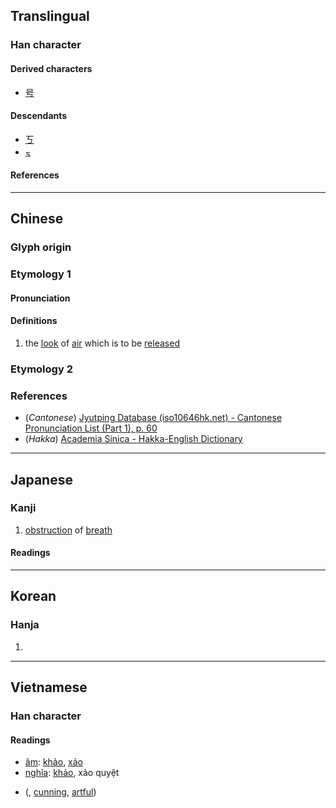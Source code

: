 {{character info}}
==Translingual==

===Han character===
{{Han char|rn=1|rad=一|as=01|sn=2|four=10207|canj=MVS|ids=⿱一㇉}}

====Derived characters====
* [[号]]
====Descendants====
* [[ㄎ]]
* [[ㆶ]]

====References====
{{Han ref|kx=0075.050|dkj=00003|hdz=10004.010|uh=4E02}}

----

==Chinese==
{{zh-forms}}

===Glyph origin===
{{Han etym}}

===Etymology 1===

====Pronunciation====
{{zh-pron
|m=kǎo
|c=haau2
|h=pfs=kháu
|mn=
|w=
|mc=y
|oc=y
|cat=n
}}

====Definitions====
{{zh-hanzi}}

# {{zh-hg}} the [[look]] of [[air]] which is to be [[release]]d

===Etymology 2===
{{zh-see|考|v}}

===References===
* (''Cantonese'') [http://www.iso10646hk.net/jp/document/download.jsp Jyutping Database (iso10646hk.net) - Cantonese Pronunciation List (Part 1), p. 60]
* (''Hakka'') [http://minhakka.ling.sinica.edu.tw/bkg/hakyin/search.php?DETAIL=1&LIMIT=id=11983&dbname=su_tian_1&graph=2 Academia Sinica - Hakka-English Dictionary]

----

==Japanese==

===Kanji===
{{ja-kanji|grade=uc|rs=一01}}

# [[obstruction]] of [[breath]]

====Readings====
{{ja-readings
|goon=こう<かう
|kanon=こう<かう
|kun=さまた-げられる
}}

----

==Korean==

===Hanja===
{{ko-hanja|공교하다|공교할|교}}

# {{rfdef|ko|sort=一01}}

----

==Vietnamese==

===Han character===
{{vi-readings|rs=一01}}

====Readings====
* [[音読|âm]]: [[khảo]], [[xảo]]
* [[意義|nghĩa]]: [[khảo]], xảo quyệt

* {{l|vi|巧譎}} ({{l|vi|xảo quyệt}}, [[cunning]], [[artful]])

{{cln|vi|adjectives|verbs}}